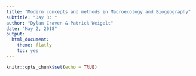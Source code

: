 ```yaml
---
title: "Modern concepts and methods in Macroecology and Biogeography"
subtitle: "Day 3: "
author: "Dylan Craven & Patrick Weigelt"
date: "May 2, 2018"
output: 
  html_document: 
    theme: flatly
    toc: yes
---
```


```r
knitr::opts_chunk$set(echo = TRUE)
```


<!-- ################################################################ -->
<!-- # Modern concepts and methods inMacroecology and Biogeography # -->
<!-- #                                                              # -->
<!-- # Day 5: Species distribution models                           # -->
<!-- #                                                              # -->


<!-- ###### Content -->

<!-- # 1. Loading and looking at palm distributions -->
<!-- # 2. Downloading point occurences for the species -->
<!-- # 3. loading and extracting environmental predictors -->
<!-- # 4. Logistic regression -->
<!-- # 5. Predict species distributions and compare to actual distributions -->



<!-- ###################################################### -->
<!-- ### 1. Loading and looking at palm distributions -->
<!-- rm(list=ls()) # remove everything  -->
<!-- setwd("D:/Teaching/Macroecology/Practicals/") # adjust to your needs -->

<!-- # Data from  Kreft, H., Sommer, J.H. & Barthlott, W. (2006) -->
<!-- #            The significance of geographic range size for spatial diversity -->
<!-- #            patterns in Neotropical palms. Ecography, 29, 21-30. -->


<!-- species <- read.csv("Day1/data/palms_species_per_gridcell.csv",sep=",", stringsAsFactors = FALSE) -->
<!-- View(species) -->
<!-- str(species) -->

<!-- species$species <- paste(species$GENUS,species$EPITHET, sep = " ") -->

<!-- # Subset the data.frame to only include entries for these 4 species -->

<!-- species <- species[which(species$species %in% c("Geonoma pauciflora","Geonoma weberbaueri","Phytelephas tenuicaulis","Mauritia flexuosa")),] -->
<!-- unique(species$species) -->

<!-- # According to theplantlist.org Geonoma weberbaueri is a synonym of Geonoma undata. Rename it! -->
<!-- species$species[which(species$species == "Geonoma weberbaueri")] <- "Geonoma undata" -->


<!-- ### loading the GIS shapefile into R -->
<!-- library(rgdal) -->
<!-- library(rgeos) -->
<!-- library(maptools) -->

<!-- # read a polygon shapefile -->
<!-- grid <- readOGR("Day1/data/30min_grid_select50%.shp", integer64="allow.loss") -->
<!-- plot(grid) -->


<!-- ### join species distributions to shapefile -->

<!-- # convert long table to species by grid-cell table -->
<!-- species <- species[,c("grid_id","species")] -->

<!-- species_grid <- as.data.frame.matrix(table(species)) -->
<!-- species_grid <- data.frame(grid_id = as.integer(row.names(species_grid)), species_grid) -->
<!-- str(species_grid) -->

<!-- head(grid@data) -->
<!-- names(grid@data)[1] <- "grid_id" -->
<!-- library(plyr) -->
<!-- grid@data <- join(grid@data, species_grid, by="grid_id", type="left") -->
<!-- head(grid@data) -->
<!-- grid@data[is.na(grid@data)] <- 0 -->
<!-- grid@data[1:5,1:5] -->


<!-- ## Make distribution maps for the four species -->
<!-- par(mfrow=c(2,2),  mar=c(1,1,1,1)) -->
<!-- plot(grid, col=ifelse(grid@data$Geonoma.pauciflora==1,"darkgreen","grey"), border=FALSE, main = "Geonoma pauciflora") -->
<!-- plot(grid, col=ifelse(grid@data$Geonoma.undata==1,"darkgreen","grey"), border=FALSE, main = "Geonoma undata") -->
<!-- plot(grid, col=ifelse(grid@data$Phytelephas.tenuicaulis==1,"darkgreen","grey"), border=FALSE, main = "Phytelephas tenuicaulis") -->
<!-- plot(grid, col=ifelse(grid@data$Mauritia.flexuosa==1,"darkgreen","grey"), border=FALSE, main = "Mauritia flexuosa") -->



<!-- ############################################ -->
<!-- ### 2. Downloading point occurences for the species -->
<!-- library(BIEN) -->
<!-- spec_occ <- BIEN_occurrence_species(c("Geonoma pauciflora","Geonoma undata","Phytelephas tenuicaulis","Mauritia flexuosa"), cultivated = FALSE, only.new.world = TRUE) -->
<!-- #save(spec_occ, file="Day5/data/bien_data.RData") -->
<!-- #load("Day5/data/bien_data.RData") -->

<!-- # Excercise II -->

<!-- # 1. Subset spec_occ to only include records with coordinates -->
<!-- spec_occ <- spec_occ[which(!(is.na(spec_occ$latitude)|is.na(spec_occ$longitude))),] -->
<!-- spec_occ <- spec_occ[which(!is.na(spec_occ$latitude) & !is.na(spec_occ$longitude)),] -->

<!-- # 2. Count how many records we have per species -->
<!-- table(spec_occ$scrubbed_species_binomial) -->

<!-- # 3. Plot the occurence records on top of the range maps -->
<!-- par(mfrow=c(2,2)) -->
<!-- plot(grid, col=ifelse(grid@data$Geonoma.pauciflora==1,"darkgreen","grey"), border=FALSE, main = "Geonoma pauciflora") -->
<!-- points(spec_occ$longitude[which(spec_occ$scrubbed_species_binomial == "Geonoma pauciflora")],spec_occ$latitude[which(spec_occ$scrubbed_species_binomial == "Geonoma pauciflora")], pch=3) -->
<!-- plot(grid, col=ifelse(grid@data$Geonoma.undata==1,"darkgreen","grey"), border=FALSE, main = "Geonoma undata") -->
<!-- points(spec_occ$longitude[which(spec_occ$scrubbed_species_binomial == "Geonoma undata")],spec_occ$latitude[which(spec_occ$scrubbed_species_binomial == "Geonoma undata")], pch=3) -->
<!-- plot(grid, col=ifelse(grid@data$Phytelephas.tenuicaulis==1,"darkgreen","grey"), border=FALSE, main = "Phytelephas tenuicaulis") -->
<!-- points(spec_occ$longitude[which(spec_occ$scrubbed_species_binomial == "Phytelephas tenuicaulis")],spec_occ$latitude[which(spec_occ$scrubbed_species_binomial == "Phytelephas tenuicaulis")], pch=3) -->
<!-- plot(grid, col=ifelse(grid@data$Mauritia.flexuosa==1,"darkgreen","grey"), border=FALSE, main = "Mauritia flexuosa") -->
<!-- points(spec_occ$longitude[which(spec_occ$scrubbed_species_binomial == "Mauritia flexuosa")],spec_occ$latitude[which(spec_occ$scrubbed_species_binomial == "Mauritia flexuosa")], pch=3) -->







<!-- ### create pseudo abscences -->

<!-- # make spatial points dataframe from grid -->
<!-- grid_centroids <- gCentroid(grid, byid=TRUE) -->
<!-- grid_centroids <- SpatialPointsDataFrame(grid_centroids, data = data.frame(grid_centroids@coords, present = 0)) -->
<!-- names(grid_centroids@data) <- c("longitude","latitude","present") -->
<!-- par(mfrow=c(1,1)) -->
<!-- plot(grid_centroids) -->

<!-- ############################################# -->
<!-- ### 3. loading and extracting environmental predictors -->


<!-- # load raster library -->
<!-- library(raster) -->

<!-- # Import global digital elevation model at 30 arc seconds resolution -->
<!-- elev <- raster("Day3/data/GMTED2010_DEM/mn30_grd") -->
<!-- par(mfrow=c(1,1)) -->
<!-- plot(elev) -->

<!-- # Import climate data from Chelsa at 30 arc seconds resolution -->
<!-- bio1 <- raster("Day3/data/Chelsa_Climate/CHELSA_bio10_1.tif") -->
<!-- bio12 <- raster("Day3/data/Chelsa_Climate/CHELSA_bio10_12.tif") -->
<!-- plot(bio1) -->


<!-- ### Make spatialPoints objects for the species occurences -->

<!-- # Geonoma pauciflora -->
<!-- geo_pau <- SpatialPointsDataFrame(coords = spec_occ[which(spec_occ$scrubbed_species_binomial == "Geonoma pauciflora"),c("longitude","latitude")], data = data.frame(spec_occ[which(spec_occ$scrubbed_species_binomial == "Geonoma pauciflora"),c("longitude","latitude")], present = 1)) -->
<!-- plot(geo_pau) -->
<!-- # add pseudo-absences -->
<!-- set.seed(100) -->
<!-- geo_pau_abs <- rbind(grid_centroids[round(runif(nrow(geo_pau), min = 1, max = nrow(grid_centroids))),],geo_pau) -->
<!-- par(mfrow=c(2,2)) -->
<!-- plot(geo_pau_abs, col=ifelse(geo_pau_abs@data$present==1,"darkgreen","grey")) -->

<!-- # Geonoma undata -->
<!-- geo_und <- SpatialPointsDataFrame(coords = spec_occ[which(spec_occ$scrubbed_species_binomial == "Geonoma undata"),c("longitude","latitude")], data = data.frame(spec_occ[which(spec_occ$scrubbed_species_binomial == "Geonoma undata"),c("longitude","latitude")], present = 1)) -->
<!-- # add pseudo-absences -->
<!-- set.seed(100) -->
<!-- geo_und_abs <- rbind(grid_centroids[round(runif(nrow(geo_und), min = 1, max = nrow(grid_centroids))),],geo_und) -->
<!-- plot(geo_und_abs, col=ifelse(geo_und_abs@data$present==1,"darkgreen","grey")) -->

<!-- # Phytelephas tenuicaulis -->
<!-- phy_ten <- SpatialPointsDataFrame(coords = spec_occ[which(spec_occ$scrubbed_species_binomial == "Phytelephas tenuicaulis"),c("longitude","latitude")], data = data.frame(spec_occ[which(spec_occ$scrubbed_species_binomial == "Phytelephas tenuicaulis"),c("longitude","latitude")], present = 1)) -->
<!-- # add pseudo-absences -->
<!-- set.seed(100) -->
<!-- phy_ten_abs <- rbind(grid_centroids[round(runif(nrow(phy_ten), min = 1, max = nrow(grid_centroids))),],phy_ten) -->
<!-- plot(phy_ten_abs, col=ifelse(phy_ten_abs@data$present==1,"darkgreen","grey")) -->

<!-- # Mauritia flexuosa -->
<!-- mau_fle <- SpatialPointsDataFrame(coords = spec_occ[which(spec_occ$scrubbed_species_binomial == "Mauritia flexuosa"),c("longitude","latitude")], data = data.frame(spec_occ[which(spec_occ$scrubbed_species_binomial == "Mauritia flexuosa"),c("longitude","latitude")], present = 1)) -->
<!-- # add pseudo-absences -->
<!-- set.seed(100) -->
<!-- mau_fle_abs <- rbind(grid_centroids[round(runif(nrow(mau_fle), min = 1, max = nrow(grid_centroids))),],mau_fle) -->
<!-- plot(mau_fle_abs, col=ifelse(mau_fle_abs@data$present==1,"darkgreen","grey")) -->



<!-- # extract environmental data for presences and absences -->
<!-- geo_pau_abs@data$elev <- extract(elev,geo_pau_abs) -->
<!-- geo_pau_abs@data$bio1 <- extract(bio1,geo_pau_abs) -->
<!-- geo_pau_abs@data$bio12 <- extract(bio12,geo_pau_abs) -->

<!-- geo_und_abs@data$elev <- extract(elev,geo_und_abs) -->
<!-- geo_und_abs@data$bio1 <- extract(bio1,geo_und_abs) -->
<!-- geo_und_abs@data$bio12 <- extract(bio12,geo_und_abs) -->

<!-- phy_ten_abs@data$elev <- extract(elev,phy_ten_abs) -->
<!-- phy_ten_abs@data$bio1 <- extract(bio1,phy_ten_abs) -->
<!-- phy_ten_abs@data$bio12 <- extract(bio12,phy_ten_abs) -->

<!-- mau_fle_abs@data$elev <- extract(elev,mau_fle_abs) -->
<!-- mau_fle_abs@data$bio1 <- extract(bio1,mau_fle_abs) -->
<!-- mau_fle_abs@data$bio12 <- extract(bio12,mau_fle_abs) -->



<!-- ####################################### -->
<!-- ### 4. Logistic regression -->

<!-- logreg_geo_pau <- glm(present ~ elev + bio1 + bio12, data = geo_pau_abs@data, family = "binomial") -->
<!-- summary(logreg_geo_pau) -->

<!-- logreg_geo_und <- glm(present ~ elev + bio1 + bio12, data = geo_und_abs@data, family = "binomial") -->
<!-- summary(logreg_geo_und) -->

<!-- logreg_phy_ten <- glm(present ~ elev + bio1 + bio12, data = phy_ten_abs@data, family = "binomial") -->
<!-- summary(logreg_phy_ten) -->

<!-- logreg_mau_fle <- glm(present ~ elev + bio1 + bio12, data = mau_fle_abs@data, family = "binomial") -->
<!-- summary(logreg_mau_fle) -->
<!-- # Mention model evaluation -->

<!-- ######################################################## -->
<!-- ### 5. Predict species distributions and compare to actual distributions -->

<!-- ### Create new data for predictions -->

<!-- # crop the raster layers to smaller extent and aggregate -->
<!-- new_extent <- extent(-80, -35, -30, 15) -->

<!-- elev <- crop(elev, new_extent) -->
<!-- elev <- aggregate(elev, fact=4, fun=mean) -->
<!-- plot(elev) -->

<!-- bio1 <- crop(bio1, new_extent) -->
<!-- bio1 <- aggregate(bio1, fact=4, fun=mean) -->
<!-- bio12 <- crop(bio12, new_extent) -->
<!-- bio12 <- aggregate(bio12, fact=4, fun=mean) -->
<!-- plot(bio12) -->

<!-- # new data for predictions (Could be future climate instead) -->
<!-- new_data <- data.frame(elev = getValues(elev), bio1 = getValues(bio1), bio12 = getValues(bio12)) -->

<!-- # predict -->
<!-- geo_pau_predict <- predict(logreg_geo_pau, newdata = new_data, type = "response") -->
<!-- geo_und_predict <- predict(logreg_geo_und, newdata = new_data, type = "response") -->
<!-- phy_ten_predict <- predict(logreg_phy_ten, newdata = new_data, type = "response") -->
<!-- mau_fle_predict <- predict(logreg_mau_fle, newdata = new_data, type = "response") -->
<!-- par(mfrow=c(1,1),mar=c(2,2,2,2)) -->
<!-- hist(geo_und_predict) -->

<!-- geo_pau_predict_rst <- raster(new_extent, nrows=nrow(elev), ncols=ncol(elev), vals = geo_pau_predict) -->
<!-- geo_und_predict_rst <- raster(new_extent, nrows=nrow(elev), ncols=ncol(elev), vals = geo_und_predict) -->
<!-- phy_ten_predict_rst <- raster(new_extent, nrows=nrow(elev), ncols=ncol(elev), vals = phy_ten_predict) -->
<!-- mau_fle_predict_rst <- raster(new_extent, nrows=nrow(elev), ncols=ncol(elev), vals = mau_fle_predict) -->



<!-- # Plot predictions in comparison to ranges -->
<!-- par(mfrow=c(4,2), mar=c(1,1,1,1)) -->

<!-- plot(grid, col=ifelse(grid@data$Geonoma.pauciflora==1,"darkgreen","grey"), border=FALSE, main = "Geonoma pauciflora") -->
<!-- points(spec_occ$longitude[which(spec_occ$scrubbed_species_binomial == "Geonoma pauciflora")],spec_occ$latitude[which(spec_occ$scrubbed_species_binomial == "Geonoma pauciflora")], pch=3) -->

<!-- plot(geo_pau_predict_rst) -->


<!-- plot(grid, col=ifelse(grid@data$Geonoma.undata==1,"darkgreen","grey"), border=FALSE, main = "Geonoma undata") -->
<!-- points(spec_occ$longitude[which(spec_occ$scrubbed_species_binomial == "Geonoma undata")],spec_occ$latitude[which(spec_occ$scrubbed_species_binomial == "Geonoma undata")], pch=3) -->

<!-- plot(geo_und_predict_rst) -->



<!-- plot(grid, col=ifelse(grid@data$Phytelephas.tenuicaulis==1,"darkgreen","grey"), border=FALSE, main = "Phytelephas tenuicaulis") -->
<!-- points(spec_occ$longitude[which(spec_occ$scrubbed_species_binomial == "Phytelephas tenuicaulis")],spec_occ$latitude[which(spec_occ$scrubbed_species_binomial == "Phytelephas tenuicaulis")], pch=3) -->

<!-- plot(phy_ten_predict_rst) -->


<!-- plot(grid, col=ifelse(grid@data$Mauritia.flexuosa==1,"darkgreen","grey"), border=FALSE, main = "Mauritia flexuosa") -->
<!-- points(spec_occ$longitude[which(spec_occ$scrubbed_species_binomial == "Mauritia flexuosa")],spec_occ$latitude[which(spec_occ$scrubbed_species_binomial == "Mauritia flexuosa")], pch=3) -->

<!-- plot(mau_fle_predict_rst) -->


